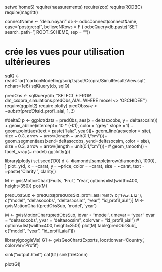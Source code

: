 setwd(homeS)
require(measurements)
require(zoo)
require(RODBC)
require(magrittr)





connectName <- "dela.mayari"
db <- odbcConnect(connectName, case="postgresql",  believeNRows = F )
odbcQuery(db,paste("SET search_path=", ROOT_SCHEME, sep = ""))

# crée les vues pour utilisation ultérieures
sqlQ <- readChar("carbonModelling/scripts/sql/Csopra/SimulResultsView.sql", nchars=1e6)
sqlQuery(db, sqlQ)


predObs <- sqlQuery(db, "SELECT * FROM dm_csopra_simulations.predObs_AIAL
		    WHERE model <> 'ORCHIDEE'
")
require(ggplot2)
require(plotly)
predObs$site <- substr(predObs$id_profil_aial, 1, 2)

#deltaC
p <- ggplot(data = predObs, aes(x = deltasocobs, y = deltasocsim))  +
     geom_abline(intercept = 10 * (-1:1), color = "grey", slope = 1) +
     geom_point(aes(text = paste("lala:", year)))+
     geom_line(aes(color = site), size = 0.3, arrow = arrow(length = unit(0.1,"cm")))+
     geom_segment(aes(xend=deltasocobs, yend=deltasocsim, color = site), size = 0.3, arrow = arrow(length = unit(0.1,"cm")))+
#     geom_smooth() +
     facet_wrap(~ model)
ggplotly(p)



library(plotly)
set.seed(100)
d <- diamonds[sample(nrow(diamonds), 1000), ]
plot_ly(d, x = ~carat, y = ~price, color = ~carat,
size = ~carat, text = ~paste("Clarity: ", clarity))



M <- gvisMotionChart(Fruits, 'Fruit', 'Year',
         options=list(width=400, height=350))
plot(M)

predObsSub <- predObs[predObs$id_profil_aial %in% c("FAG_L12"),
		      c("model", "deltasocobs", "deltasocsim", "year", "id_profil_aial")]
M <- gvisMotionChart(predObsSub, 'model', 'year')

M <- gvisMotionChart(predObsSub, idvar = "model", timevar = "year", xvar = "deltasocobs",
  yvar = "deltasocsim", colorvar = "id_profil_aial")
#          options=list(width=400, height=350))
plot(M)
table(predObsSub[, c("model", "year", "id_profil_aial")])


library(googleVis)
G1 <- gvisGeoChart(Exports, locationvar='Country', colorvar='Profit')

sink("output.html")
cat(G1)
sink(fileConn)

plot(G1)


